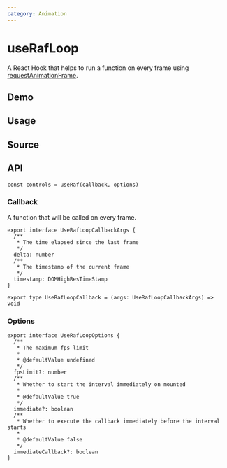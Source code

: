 ```yaml
---
category: Animation
---
```


# useRafLoop


<HooksType category={frontmatter.category} pausable />

A React Hook that helps to run a function on every frame using [requestAnimationFrame](https://developer.mozilla.org/en-US/docs/Web/API/window/requestAnimationFrame).

## Demo


<App />

## Usage



## Source


<Source />

## API

```tsx
const controls = useRaf(callback, options)
```

### Callback

A function that will be called on every frame.

```tsx
export interface UseRafLoopCallbackArgs {
  /**
   * The time elapsed since the last frame
   */
  delta: number
  /**
   * The timestamp of the current frame
   */
  timestamp: DOMHighResTimeStamp
}

export type UseRafLoopCallback = (args: UseRafLoopCallbackArgs) => void
```

### Options

```tsx
export interface UseRafLoopOptions {
  /**
   * The maximum fps limit
   *
   * @defaultValue undefined
   */
  fpsLimit?: number
  /**
   * Whether to start the interval immediately on mounted
   *
   * @defaultValue true
   */
  immediate?: boolean
  /**
   * Whether to execute the callback immediately before the interval starts
   *
   * @defaultValue false
   */
  immediateCallback?: boolean
}
```
